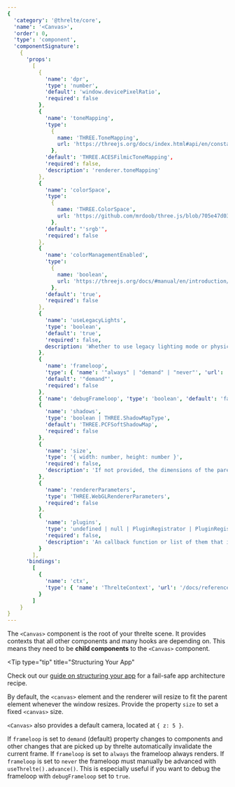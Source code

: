 ```yaml
---
{
  'category': '@threlte/core',
  'name': '<Canvas>',
  'order': 0,
  'type': 'component',
  'componentSignature':
    {
      'props':
        [
          {
            'name': 'dpr',
            'type': 'number',
            'default': 'window.devicePixelRatio',
            'required': false
          },
          {
            'name': 'toneMapping',
            'type':
              {
                name: 'THREE.ToneMapping',
                url: 'https://threejs.org/docs/index.html#api/en/constants/Renderer'
              },
            'default': 'THREE.ACESFilmicToneMapping',
            'required': false,
            'description': 'renderer.toneMapping'
          },
          {
            'name': 'colorSpace',
            'type':
              {
                name: 'THREE.ColorSpace',
                url: 'https://github.com/mrdoob/three.js/blob/705e47d035591cb5a2e9cc83aa3576e21a4bf2c0/src/constants.js#L149-L153'
              },
            'default': "'srgb'",
            'required': false
          },
          {
            'name': 'colorManagementEnabled',
            'type':
              {
                name: 'boolean',
                url: 'https://threejs.org/docs/#manual/en/introduction/Color-management'
              },
            'default': 'true',
            'required': false
          },
          {
            'name': 'useLegacyLights',
            'type': 'boolean',
            'default': 'true',
            'required': false,
            description: 'Whether to use legacy lighting mode or physically correct lighting mode. Physically correct lighting mode is more physically accurate, but legacy lighting mode may be more intuitive.'
          },
          {
            'name': 'frameloop',
            'type': { 'name': '"always" | "demand" | "never"', 'url': 'https://google.com' },
            'default': '"demand"',
            'required': false
          },
          { 'name': 'debugFrameloop', 'type': 'boolean', 'default': 'false', 'required': false },
          {
            'name': 'shadows',
            'type': 'boolean | THREE.ShadowMapType',
            'default': 'THREE.PCFSoftShadowMap',
            'required': false
          },
          {
            'name': 'size',
            'type': '{ width: number, height: number }',
            'required': false,
            'description': 'If not provided, the dimensions of the parent element will be used.'
          },
          {
            'name': 'rendererParameters',
            'type': 'THREE.WebGLRendererParameters',
            'required': false
          },
          {
            'name': 'plugins',
            'type': 'undefined | null | PluginRegistrator | PluginRegistrator[]',
            'required': false,
            'description': 'An callback function or list of them that inject plugin to the renderer.'
          }
        ],
      'bindings':
        [
          {
            'name': 'ctx',
            'type': { 'name': 'ThrelteContext', 'url': '/docs/reference/core/hooks#usethrelte' }
          }
        ]
    }
}
---
```


The `<Canvas>` component is the root of your threlte scene. It provides contexts that all other components and many hooks are depending on. This means they need to be **child components** to the `<Canvas>` component.

<Tip
  type="tip"
  title="Structuring Your App"
>

Check out our [guide on structuring your
app](/docs/learn/basics/context#recommended-app-structure) for a fail-safe app architecture recipe.

</Tip>

By default, the `<canvas>` element and the renderer will resize to fit the parent element whenever the window resizes. Provide the property `size` to set a fixed `<canvas>` size.

`<Canvas>` also provides a default camera, located at `{ z: 5 }`.

If `frameloop` is set to `demand` (default) property changes to components and other changes that are picked up by threlte automatically invalidate the current frame.
If `frameloop` is set to `always` the frameloop always renders.
If `frameloop` is set to `never` the frameloop must manually be advanced with `useThrelte().advance()`. This is especially useful if you want to debug the frameloop with `debugFrameloop` set to `true`.
